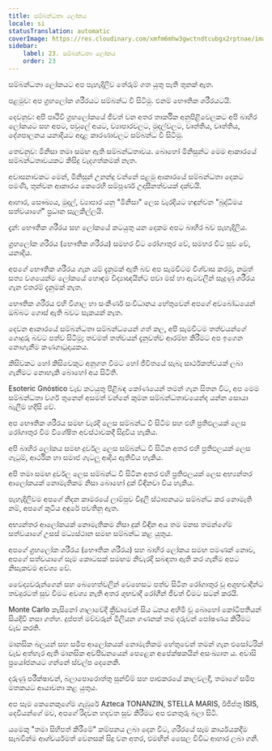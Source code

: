```yaml
---
title: සම්බන්ධතා ලෝකය
locale: si
statusTranslation: automatic
coverImage: https://res.cloudinary.com/xmfm6mhw3gwctndtcubgx2rptnae/image/upload/v1740468922/small_cover_tratado_de_psicologia_revolucionaria_a4c0dca4e0.webp
sidebar:
    label: 23. සම්බන්ධතා ලෝකය
    order: 23
---
```

සම්බන්ධතා ලෝකයට අප පැහැදිලිව තේරුම් ගත යුතු පැති තුනක් ඇත.

පළමුව: අප ග්‍රහලෝක ශරීරයට සම්බන්ධ වී සිටිමු. එනම් භෞතික ශරීරයටයි.

දෙවනුව: අපි පෘථිවි ග්‍රහලෝකයේ ජීවත් වන අතර තාර්කික අනුපිළිවෙලකට අපි බාහිර ලෝකයට සහ අපට, පවුලේ අයට, ව්‍යාපාරවලට, මුදල්වලට, වෘත්තිය, වෘත්තිය, දේශපාලනය යනාදියට අදාළ කාරණාවලට සම්බන්ධ වී සිටිමු.

තෙවනුව: මිනිසා තමා සමඟ ඇති සම්බන්ධතාවය. බොහෝ මිනිසුන්ට මෙම ආකාරයේ සම්බන්ධතාවයකට කිසිදු වැදගත්කමක් නැත.

අවාසනාවකට මෙන්, මිනිසුන් උනන්දු වන්නේ පළමු ආකාරයේ සම්බන්ධතා දෙකට පමණි, තුන්වන ආකාරය කෙරෙහි සම්පූර්ණ උදාසීනත්වයක් දක්වයි.

ආහාර, සෞඛ්‍යය, මුදල්, ව්‍යාපාර යනු "මිනිසා" ලෙස වැරදියට හඳුන්වන "බුද්ධිමය සත්වයාගේ" ප්‍රධාන සැලකිල්ලයි.

දැන්: භෞතික ශරීරය සහ ලෝකයේ කටයුතු යන දෙකම අපට බාහිර බව පැහැදිලිය.

ග්‍රහලෝක ශරීරය (භෞතික ශරීරය) සමහර විට රෝගාතුර වේ, සමහර විට සුව වේ, යනාදිය.

අපගේ භෞතික ශරීරය ගැන යම් දැනුමක් ඇති බව අප සැමවිටම විශ්වාස කරමු, නමුත් සත්‍ය වශයෙන්ම ලෝකයේ හොඳම විද්‍යාඥයින්ට පවා මස් හා ඇටවලින් සෑදුණු ශරීරය ගැන එතරම් දැනුමක් නැත.

භෞතික ශරීරය එහි විශාල හා සංකීර්ණ සංවිධානය හේතුවෙන් අපගේ අවබෝධයෙන් ඔබ්බට ගොස් ඇති බවට සැකයක් නැත.

දෙවන ආකාරයේ සම්බන්ධතා සම්බන්ධයෙන් ගත් කල, අපි සැමවිටම තත්වයන්ගේ ගොදුරු බවට පත්ව සිටිමු; තවමත් තත්වයන් දැනුවත්ව ආරම්භ කිරීමට අප ඉගෙන නොගැනීම කණගාටුදායකය.

කිසිවකට හෝ කිසිවෙකුට අනුගත වීමට හෝ ජීවිතයේ සැබෑ සාර්ථකත්වයක් ලබා ගැනීමට නොහැකි බොහෝ අය සිටිති.

Esoteric Gnóstico වැඩ කටයුතු පිළිබඳ කෝණයෙන් තමන් ගැන සිතන විට, අප මෙම සම්බන්ධතා වර්ග තුනෙන් අසමත් වන්නේ කුමන සම්බන්ධතාවයෙන්ද යන්න සොයා බැලීම හදිසි වේ.

අප භෞතික ශරීරය සමඟ වැරදි ලෙස සම්බන්ධ වී සිටීම සහ එහි ප්‍රතිඵලයක් ලෙස රෝගාතුර වීම විශේෂිත අවස්ථාවකදී සිදුවිය හැකිය.

අපි බාහිර ලෝකය සමඟ දුර්වල ලෙස සම්බන්ධ වී සිටින අතර එහි ප්‍රතිඵලයක් ලෙස ගැටුම්, ආර්ථික හා සමාජ ගැටලු ආදිය ඇතිවිය හැකිය.

අපි තමා සමඟ දුර්වල ලෙස සම්බන්ධ වී සිටින අතර එහි ප්‍රතිඵලයක් ලෙස අභ්‍යන්තර ආලෝකයක් නොමැතිකම නිසා බොහෝ දුක් විඳිනවා විය හැකිය.

පැහැදිලිවම අපගේ නිදන කාමරයේ ලාම්පුව විදුලි ස්ථාපනයට සම්බන්ධ කර නොමැති නම්, අපගේ කුටිය අඳුරේ පවතිනු ඇත.

අභ්‍යන්තර ආලෝකයක් නොමැතිකම නිසා දුක් විඳින අය තම මනස තමන්ගේම සත්වයාගේ උසස් මධ්‍යස්ථාන සමඟ සම්බන්ධ කළ යුතුය.

අපගේ ග්‍රහලෝක ශරීරය (භෞතික ශරීරය) සහ බාහිර ලෝකය සමඟ පමණක් නොව, අපගේ සත්වයාගේ සෑම කොටසක් සමඟම නිවැරදි සබඳතා ඇති කර ගැනීම අපට නිසැකවම අවශ්‍ය වේ.

වෛද්‍යවරුන්ගෙන් සහ බෙහෙත්වලින් වෙහෙසට පත්ව සිටින රෝගාතුර වූ අශුභවාදීන්ට තවදුරටත් සුව වීමට අවශ්‍ය නැති අතර ශුභවාදී රෝගීන් ජීවත් වීමට සටන් කරයි.

Monte Carlo කැසිනෝ ශාලාවේදී ක්‍රීඩාවෙන් සිය ධනය අහිමි වූ බොහෝ කෝටිපතියන් සියදිවි නසා ගත්හ. දුප්පත් මව්වරුන් මිලියන ගණනක් තම දරුවන් පෝෂණය කිරීමට වැඩ කරති.

මානසික බලයන් සහ සමීප ආලෝකයක් නොමැතිකම හේතුවෙන් තමන් ගැන එසෝටරික් වැඩ අත්හැර ඇති මානසික අවපීඩනයෙන් පෙළෙන අපේක්ෂකයින් අසංඛ්‍යාත ය. අවාසි ප්‍රයෝජනයට ගන්නේ ස්වල්ප දෙනෙකි.

දරුණු පරීක්ෂාවන්, බලාපොරොත්තු සුන්වීම් සහ පාළුකරයේ කාලවලදී, තමාගේ සමීප මතකයට ආයාචනා කළ යුතුය.

අප සෑම කෙනෙකුගේම ගැඹුරේ Azteca TONANZIN, STELLA MARIS, ඊජිප්තු ISIS, දෙවියන්ගේ මව, අපගේ රිදවන හදවත සුව කිරීමට අප එනතුරු බලා සිටී.

යමෙකු "තමා සිහිපත් කිරීමේ" කම්පනය ලබා දෙන විට, ශරීරයේ සෑම කාර්යයකදීම සැබවින්ම ආශ්චර්යමත් වෙනසක් සිදු වන අතර, එමඟින් සෛල විවිධ ආහාර ලබා ගනී.

